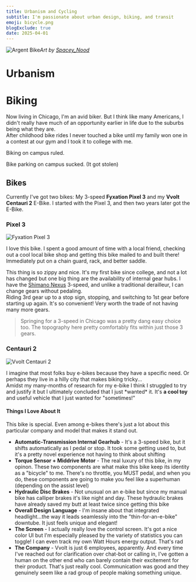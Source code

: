 ```yaml
---
title: Urbanism and Cycling
subtitle: I'm passionate about urban design, biking, and transit
emoji: bicycle.png
blogExclude: true
date: 2025-04-01
---
```



![Argent Bike](@assets/aboutPages/urbanism/argentBiking_spaceyNood.png)_Art by [Spacey_Nood](https://bsky.app/profile/spaceynood.bsky.social)_
# Urbanism

# Biking
Now living in Chicago, I'm an avid biker. But I think like many Americans, I didn't really have much of an opportunity earlier in life due to the suburbs being what they are.\
After childhood bike rides I never touched a bike until my family won one in a contest at our gym and I took it to college with me.

Biking on campus ruled.

Bike parking on campus sucked. (It got stolen)

## Bikes
Currently I've got two bikes: My 3-speed **Fyxation Pixel 3** and my **Vvolt Centauri 2** E-Bike. I started with the Pixel 3, and then two years later got the E-Bike.

### Pixel 3
![Fyxation Pixel 3](@assets/aboutPages/urbanism/Pixel3.jpg)

I love this bike. I spent a good amount of time with a local friend, checking out a cool local bike shop and getting this bike mailed to and built there! Immediately put on a chain guard, rack, and better saddle.

This thing is so zippy and nice. It's my first bike since college, and not a lot has changed but one big thing are the availability of internal gear hubs. I have the [Shimano Nexus](https://en.wikipedia.org/wiki/Shimano_Nexus) 3-speed, and unlike a traditional derailleur, I can change gears without pedaling.\
Riding 3rd gear up to a stop sign, stopping, and switching to 1st gear before starting up again. It's so convenient! Very worth the trade of not having many more gears.

> Springing for a 3-speed in Chicago was a pretty dang easy choice too. The topography here pretty comfortably fits within just those 3 gears. 

### Centauri 2
![Vvolt Centauri 2](@assets/aboutPages/urbanism/Centauri2.jpg)

I imagine that most folks buy e-bikes because they have a specific need. Or perhaps they live in a hilly city that makes biking tricky...\
Amidst my many-months of research for my e-bike I think I struggled to try and justify it but I ultimately concluded that I just \*wanted\* it. It's **a cool toy** and useful vehicle that I just wanted for "sometimes!"

#### Things I Love About It
This bike is special. Even among e-bikes there's just a lot about this particular company and model that makes it stand out.
- **Automatic-Transmission Internal Gearhub** - It's a 3-speed bike, but it shifts automatically as I pedal or stop. It took some getting used to, but it's a pretty novel experience not having to think about shifting
- **Torque Sensor + Middrive Motor** - The real luxury of this bike, in my opinon. These two components are what make this bike keep its identity as a "bicycle" to me. There's no throttle, you MUST pedal, and when you do, these components are going to make you feel like a superhuman (depending on the assist level)
- **Hydraulic Disc Brakes** - Not unusual on an e-bike but since my manual bike has calliper brakes it's like night and day. These hydraulic brakes have already saved my butt at least twice since getting this bike
- **Overall Design Language** - I'm insane about that integrated headlight...the way it leads seamlessly into the "thin-for-an-e-bike" downtube. It just feels unique and elegant!
- **The Screen** - I actually really love the control screen. It's got a nice color UI but I'm especially pleased by the variety of statistics you can toggle! I can even track my own Watt Hours energy output. That's rad
- **The Company** - Vvolt is just 6 employees, apparently. And every time I've reached out for clarification over chat-bot or calling in, I've gotten a human on the other end who can barely contain their excitement for their product. That's just really cool. Communication was good and they genuinely seem like a rad group of people making something unique.